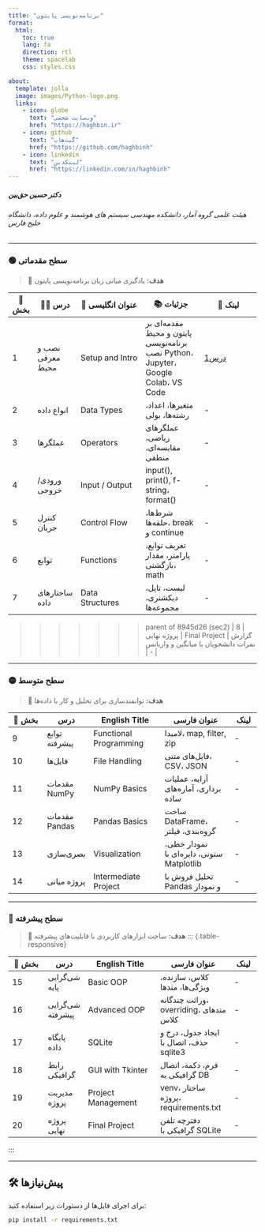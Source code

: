 ```yaml
---
title: "برنامه‌نویسی پایتون"
format:
  html:
    toc: true
    lang: fa
    direction: rtl
    theme: spacelab
    css: styles.css

about:
  template: jolla
  image: images/Python-logo.png
  links:
    - icon: globe
      text: "وب‌سایت شخصی"
      href: "https://haghbin.ir"
    - icon: github
      text: "گیت‌هاب"
      href: "https://github.com/haghbinh"
    - icon: linkedin
      text: "لینکدین"
      href: "https://linkedin.com/in/haghbinh"
---
```


##### دکتر حسین حق‌بین


###### هیئت علمی گروه آمار، دانشکده مهندسی سیستم های هوشمند و علوم داده، دانشگاه خلیج فارس

---

### 🟢 سطح مقدماتی
> 🎯 **هدف:** یادگیری مبانی زبان برنامه‌نویسی پایتون


::: {.table-responsive}

| 🔢 بخش | 🧑‍🏫 درس | 📝 عنوان انگلیسی | 📚 جزئیات | 🔗 لینک |
|-------|---------|------------------|----------------|----------------|
| 1 | نصب و معرفی محیط | Setup and Intro | مقدمه‌ای بر پایتون و محیط برنامه‌نویسی<br/>نصب Python، Jupyter، Google Colab، VS Code |[درس1](https://github.com/haghbinh/Pylab/blob/master/Notebooks/sec1_setup_intro.ipynb)
| 2 | انواع داده | Data Types | متغیرها، اعداد، رشته‌ها، بولی | - |
| 3 | عملگرها | Operators | عملگرهای ریاضی، مقایسه‌ای، منطقی | - |
| 4 | ورودی/خروجی | Input / Output | input(), print(), f-string، format() | - |
| 5 | کنترل جریان | Control Flow | شرط‌ها، حلقه‌ها، break و continue | - |
| 6 | توابع | Functions | تعریف توابع، پارامتر، مقدار بازگشتی، math | - |
| 7 | ساختارهای داده | Data Structures | لیست، تاپل، دیکشنری، مجموعه‌ها | - |
>>>>>>> parent of 8945d26 (sec2)
| 8 | پروژه نهایی | Final Project | گزارش نمرات دانشجویان با میانگین و واریانس | - |
:::

---

### 🟡 سطح متوسط
> 🎯 **هدف:** توانمندسازی برای تحلیل و کار با داده‌ها

::: {.table-responsive}

| 🔢 بخش | درس | English Title | عنوان فارسی | لینک |
|--------|------|----------------|----------------|------|
| 9 | توابع پیشرفته | Functional Programming | لامبدا، map, filter, zip | - |
| 10 | فایل‌ها | File Handling | فایل‌های متنی، CSV، JSON | - |
| 11 | مقدمات NumPy | NumPy Basics | آرایه، عملیات برداری، آماره‌های ساده | - |
| 12 | مقدمات Pandas | Pandas Basics | ساخت DataFrame، گروه‌بندی، فیلتر | - |
| 13 | بصری‌سازی | Visualization | نمودار خطی، ستونی، دایره‌ای با Matplotlib | - |
| 14 | پروژه میانی | Intermediate Project | تحلیل فروش با Pandas و نمودار | - |

:::

---

### 🔵 سطح پیشرفته
> 🎯 **هدف:** ساخت ابزارهای کاربردی با قابلیت‌های پیشرفته
::: {.table-responsive}

| 🔢 بخش | درس | English Title | عنوان فارسی | لینک |
|--------|------|----------------|----------------|------|
| 15 | شی‌گرایی پایه | Basic OOP | کلاس، سازنده، ویژگی‌ها، متدها | - |
| 16 | شی‌گرایی پیشرفته | Advanced OOP | وراثت چندگانه، overriding، متدهای کلاس | - |
| 17 | پایگاه داده | SQLite | ایجاد جدول، درج و حذف، اتصال با sqlite3 | - |
| 18 | رابط گرافیکی | GUI with Tkinter | فرم، دکمه، اتصال گرافیکی به DB | - |
| 19 | مدیریت پروژه | Project Management | venv، ساختار پروژه، requirements.txt | - |
| 20 | پروژه نهایی | Final Project | دفترچه تلفن گرافیکی با SQLite | - |
:::

---

## 🛠 پیش‌نیازها

برای اجرای فایل‌ها از دستورات زیر استفاده کنید:

```bash
pip install -r requirements.txt
```
